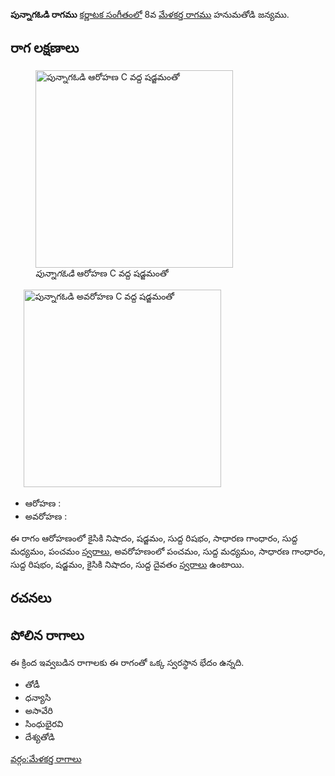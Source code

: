 {{Infobox ragam
	| name          	= పున్నాగఓడి
	| synonym	    	= 
	| mela          	= 
	| chakra        	= 
	| janaka        	= 
	| type          	= షడవ-సంపూర్ణ
	| arohanam      	= {{svaraC|N2|S|R1|G2|M1|P}} 
	| avarohanam    	= {{svaraC|P|M1|G2|R1|S|N2|D1}}
	| jeeva         	=
	| chhaya        	=
	| nyasa         	=
	| vishesha      	= 
	| equivalent  		= 
}}
{{కర్ణాటక సంగీత రాగాలు}}
'''పున్నాగఓడి రాగము''' [[కర్ణాటక సంగీతం]]లో 8వ [[మేళకర్త రాగము]] హనుమతోడి జన్యము. 


==రాగ లక్షణాలు==
[[Image:punnagaodi_ar_kb2wiki.png|thumb|right|316px|''పున్నాగఓడి'' ఆరోహణ C వద్ద షడ్జమంతో]]
	[[Image:punnagaodi_av_kb2wiki.png|thumb|right|316px|''పున్నాగఓడి'' అవరోహణ C వద్ద షడ్జమంతో]]

* ఆరోహణ : {{svaraC|N2|S|R1|G2|M1|P}} 
* అవరోహణ : {{svaraC|P|M1|G2|R1|S|N2|D1}}

ఈ రాగం ఆరోహణంలో కైసికి నిషాదం, షడ్జమం, సుద్ద  రిషభం, సాధారణ  గాంధారం, సుద్ద మధ్యమం, పంచమం [[స్వరాలు]], అవరోహణంలో పంచమం, సుద్ద మధ్యమం, సాధారణ  గాంధారం, సుద్ద  రిషభం, షడ్జమం, కైసికి నిషాదం, సుద్ద దైవతం [[స్వరాలు]] ఉంటాయి.

==రచనలు==



==పోలిన రాగాలు==
ఈ క్రింద ఇవ్వబడిన రాగాలకు ఈ రాగంతో ఒక్క స్వరస్థాన భేదం ఉన్నది.
* తోడీ
* ధన్యాసి
*  అసావేరి
* సింధుభైరవి
* దేశ్యతోడి



[[వర్గం:మేళకర్త రాగాలు]]